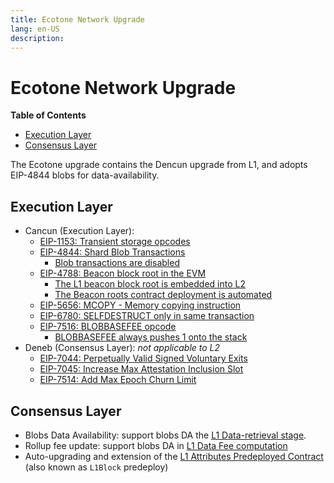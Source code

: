 ```yaml
---
title: Ecotone Network Upgrade
lang: en-US
description: 
---
```


# Ecotone Network Upgrade

<!-- START doctoc generated TOC please keep comment here to allow auto update -->
<!-- DON'T EDIT THIS SECTION, INSTEAD RE-RUN doctoc TO UPDATE -->
**Table of Contents**

- [Execution Layer](#execution-layer)
- [Consensus Layer](#consensus-layer)

<!-- END doctoc generated TOC please keep comment here to allow auto update -->

The Ecotone upgrade contains the Dencun upgrade from L1, and adopts EIP-4844 blobs for data-availability.

## Execution Layer

- Cancun (Execution Layer):
  - [EIP-1153: Transient storage opcodes](https://eips.ethereum.org/EIPS/eip-1153)
  - [EIP-4844: Shard Blob Transactions](https://eips.ethereum.org/EIPS/eip-4844)
    - [Blob transactions are disabled](../exec-engine.md#ecotone-disable-blob-transactions)
  - [EIP-4788: Beacon block root in the EVM](https://eips.ethereum.org/EIPS/eip-4788)
    - [The L1 beacon block root is embedded into L2](../exec-engine.md#ecotone-beacon-block-root)
    - [The Beacon roots contract deployment is automated](../derivation.md#ecotone-beacon-block-roots-contract-deployment-eip-4788)
  - [EIP-5656: MCOPY - Memory copying instruction](https://eips.ethereum.org/EIPS/eip-5656)
  - [EIP-6780: SELFDESTRUCT only in same transaction](https://eips.ethereum.org/EIPS/eip-6780)
  - [EIP-7516: BLOBBASEFEE opcode](https://eips.ethereum.org/EIPS/eip-7516)
    - [BLOBBASEFEE always pushes 1 onto the stack](../exec-engine.md#ecotone-disable-blob-transactions)
- Deneb (Consensus Layer): _not applicable to L2_
  - [EIP-7044: Perpetually Valid Signed Voluntary Exits](https://eips.ethereum.org/EIPS/eip-7044)
  - [EIP-7045: Increase Max Attestation Inclusion Slot](https://eips.ethereum.org/EIPS/eip-7045)
  - [EIP-7514: Add Max Epoch Churn Limit](https://eips.ethereum.org/EIPS/eip-7514)

## Consensus Layer

[retrieval]: ../derivation.md#ecotone-blob-retrieval
[predeploy]: ./l1-attributes.md#ecotone-l1block-upgrade

- Blobs Data Availability: support blobs DA the [L1 Data-retrieval stage][retrieval].
- Rollup fee update: support blobs DA in
  [L1 Data Fee computation](../exec-engine.md#ecotone-l1-cost-fee-changes-eip-4844-da)
- Auto-upgrading and extension of the [L1 Attributes Predeployed Contract][predeploy]
  (also known as `L1Block` predeploy)
